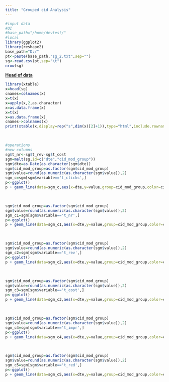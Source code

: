 ```yaml
---
title: "Grouped cid Analysis"
---
```


```r
#input data
#UI
#base_path="/home/devtest/"
#local
library(ggplot2)
library(reshape2)
base_path="D:/"
pt<-paste(base_path,"sg_2.txt",sep="")
sg<-read.csv(pt,sep="\t")
nrow(sg)
```

<p><b><u> Head of data</u></b></p>
```r
library(xtable)
x=head(sg)
cnames=colnames(x)
x=t(x)
x=apply(x,2,as.character)
x=as.data.frame(x)
x=t(x)
x=as.data.frame(x)
cnames->colnames(x)
print(xtable(x,display=rep("s",dim(x)[2]+1)),type="html",include.rownames=FALSE)
```
<br/>
```r
#operations
#new columns
sg$t_nr<-sg$t_rev-sg$t_cost
sgm=melt(sg,id=c("dte","cid_mod_group"))
sgm$dte=as.Date(as.character(sgm$dte))
sgm$cid_mod_group=as.factor(sgm$cid_mod_group)
sgm$value=round(as.numeric(as.character(sgm$value)),2)
sgm_c=sgm[sgm$variable=='t_clicks',]
p<-ggplot()
p + geom_line(data=sgm_c,aes(x=dte,y=value,group=cid_mod_group,color=cid_mod_group))+xlab("Date")+ylab("Sum of Clicks")+ggtitle("Sum of Clicks per date for each cid group analysis")
```
<br/>

```r
sgm$cid_mod_group=as.factor(sgm$cid_mod_group)
sgm$value=round(as.numeric(as.character(sgm$value)),2)
sgm_c1=sgm[sgm$variable=='t_nr',]
p<-ggplot()
p + geom_line(data=sgm_c1,aes(x=dte,y=value,group=cid_mod_group,color=cid_mod_group))+xlab("Date")+ylab("Sum of Net_Revenue")+ggtitle("Sum of Net Revenue per date for each cid group analysis")
```
<br/>

```r
sgm$cid_mod_group=as.factor(sgm$cid_mod_group)
sgm$value=round(as.numeric(as.character(sgm$value)),2)
sgm_c2=sgm[sgm$variable=='t_rev',]
p<-ggplot()
p + geom_line(data=sgm_c2,aes(x=dte,y=value,group=cid_mod_group,color=cid_mod_group))+xlab("Date")+ylab("Sum of Revenue")+ggtitle("Sum of Revenue per date for each cid group analysis")
```
<br/>

```r
sgm$cid_mod_group=as.factor(sgm$cid_mod_group)
sgm$value=round(as.numeric(as.character(sgm$value)),2)
sgm_c3=sgm[sgm$variable=='t_cost',]
p<-ggplot()
p + geom_line(data=sgm_c3,aes(x=dte,y=value,group=cid_mod_group,color=cid_mod_group))+xlab("Date")+ylab("Sum of Cost")+ggtitle("Sum of Cost per date for each cid group analysis")
```
<br/>

```r
sgm$cid_mod_group=as.factor(sgm$cid_mod_group)
sgm$value=round(as.numeric(as.character(sgm$value)),2)
sgm_c4=sgm[sgm$variable=='t_impr',]
p<-ggplot()
p + geom_line(data=sgm_c4,aes(x=dte,y=value,group=cid_mod_group,color=cid_mod_group))+xlab("Date")+ylab("Sum of Imressions")+ggtitle("Sum of Impressions per date for each cid group analysis")
```
<br/>


```r
sgm$cid_mod_group=as.factor(sgm$cid_mod_group)
sgm$value=round(as.numeric(as.character(sgm$value)),2)
sgm_c5=sgm[sgm$variable=='t_red',]
p<-ggplot()
p + geom_line(data=sgm_c5,aes(x=dte,y=value,group=cid_mod_group,color=cid_mod_group))+xlab("Date")+ylab("Sum of Redirects")+ggtitle("Sum of Redirects per date for each cid group analysis")
```
<br/>

